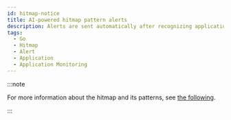 ```yaml
---
id: hitmap-notice
title: AI-powered hitmap pattern alerts
description: Alerts are sent automatically after recognizing application execution distribution patterns through machine learning.
tags:
  - Go
  - Hitmap
  - Alert
  - Application
  - Application Monitoring
---
```



<Hitmappatternnotice />

:::note

For more information about the hitmap and its patterns, see [the following](trs-view).

:::
